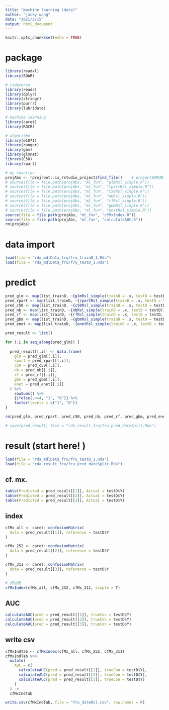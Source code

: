 ```yaml
---
title: "machine learning (date)"
author: "jacky wang"
date: "2021/2/15"
output: html_document
---
```


```r
knitr::opts_chunk$set(echo = TRUE)
```

# package

```r

library(readxl)
library(SOAR)

# tidyverse
library(readr)
library(dplyr)
library(stringr)
library(purrr)
library(lubridate)

# machine learning
library(caret)
library(ROCR)

# algorithm
library(e1071)
library(ranger)
library(gbm)
library(glmnet)
library(C50)
library(rpart)

# my function
projAbs <- rprojroot::is_rstudio_project$find_file()    # project絕對路徑
# source(file = file.path(projAbs, "ml_fun", "glmRsl_simple.R"))
# source(file = file.path(projAbs, "ml_fun", "rpartRsl_simple.R"))
# source(file = file.path(projAbs, "ml_fun", "c50Rsl_simple.R"))
# source(file = file.path(projAbs, "ml_fun", "nbRsl_simple.R"))
# source(file = file.path(projAbs, "ml_fun", "rfRsl_simple.R"))
# source(file = file.path(projAbs, "ml_fun", "gbmRsl_simple.R"))
# source(file = file.path(projAbs, "ml_fun", "enetRsl_simple.R"))
source(file = file.path(projAbs, "ml_fun", "cfMxIndex.R"))
source(file = file.path(projAbs, "ml_fun", "calculateAUC.R"))
rm(projAbs)

```



# data import

```r
load(file = "rda_mdlData_fru/fru_trainD_1.Rda")
load(file = "rda_mdlData_fru/fru_testD_1.Rda")
```



# predict

```r

pred_glm <- map(list_trainD, ~{glmRsl_simple(trainD = .x, testD = testD)})
pred_rpart <- map(list_trainD, ~{rpartRsl_simple(trainD = .x, testD = testD)})
pred_c50 <- map(list_trainD, ~{c50Rsl_simple(trainD = .x, testD = testD)})
pred_nb <- map(list_trainD, ~{nbRsl_simple(trainD = .x, testD = testD)})
pred_rf <- map(list_trainD, ~{rfRsl_simple(trainD = .x, testD = testD, seed = 7068)})
pred_gbm <- map(list_trainD, ~{gbmRsl_simple(trainD = .x, testD = testD, seed = 7068)})
pred_enet <- map(list_trainD, ~{enetRsl_simple(trainD = .x, testD = testD, seed = 7068)})

```

```r

pred_result <- list()

for (.i in seq_along(pred_glm)) {
  
  pred_result[[.i]] <- data.frame(
    glm = pred_glm[[.i]], 
    rpart = pred_rpart[[.i]], 
    c50 = pred_c50[[.i]], 
    nb = pred_nb[[.i]], 
    rf = pred_rf[[.i]], 
    gbm = pred_gbm[[.i]], 
    enet = pred_enet[[.i]]
  ) %>% 
    rowSums() %>% 
    {ifelse(.>=4, "1", "0")} %>% 
    factor(levels = c("1", "0"))
}

rm(pred_glm, pred_rpart, pred_c50, pred_nb, pred_rf, pred_gbm, pred_enet)

```

```r
# save(pred_result, file = "rda_result_fru/fru_pred_dateSplit.Rda")
```



# result (start here! )

```r
load(file = "rda_mdlData_fru/fru_testD_1.Rda")
load(file = "rda_result_fru/fru_pred_dateSplit.Rda")
```

## cf. mx.

```r

table(Predicted = pred_result[[1]], Actual = testD$Y)
table(Predicted = pred_result[[2]], Actual = testD$Y)
table(Predicted = pred_result[[3]], Actual = testD$Y)

```

## index

```r

cfMx_all <- caret::confusionMatrix(
  data = pred_result[[1]], reference = testD$Y
)

cfMx_252 <- caret::confusionMatrix(
  data = pred_result[[2]], reference = testD$Y
)

cfMx_311 <- caret::confusionMatrix(
  data = pred_result[[3]], reference = testD$Y
)

# 評估表
cfMxIndex(cfMx_all, cfMx_252, cfMx_311, simple = T)

```

## AUC

```r

calculateAUC(pred = pred_result[[1]], trueCon = testD$Y)
calculateAUC(pred = pred_result[[2]], trueCon = testD$Y)
calculateAUC(pred = pred_result[[3]], trueCon = testD$Y)

```

## write csv

```r

cfMxIndTab <- cfMxIndex(cfMx_all, cfMx_252, cfMx_311)
cfMxIndTab %>% 
  mutate(
    AUC = c(
      calculateAUC(pred = pred_result[[1]], trueCon = testD$Y), 
      calculateAUC(pred = pred_result[[2]], trueCon = testD$Y), 
      calculateAUC(pred = pred_result[[3]], trueCon = testD$Y)
    )
  ) -> 
  cfMxIndTab

write.csv(cfMxIndTab, file = "fru_dateRsl.csv", row.names = F)

```


